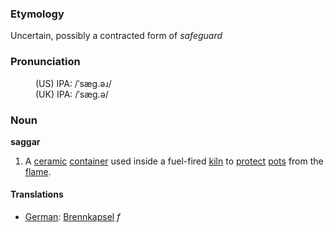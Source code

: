 ===Etymology===
Uncertain, possibly a contracted form of ''safeguard''

===Pronunciation===
:(US) IPA: /ˈsæg.əɹ/
:(UK) IPA: /ˈsæg.ə/

===Noun===
'''saggar'''

# A [[ceramic]] [[container]] used inside a fuel-fired [[kiln]] to [[protect]] [[pot]]s from the [[flame]].

====Translations====

*[[German]]: [[Brennkapsel]] ''f''